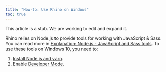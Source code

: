 ```yaml
---
title: "How-to: Use Rhino on Windows"
toc: true
---
```


<p class="alert alert-warning">
  This article is a stub. We are working to edit and expand it.
</p>

Rhino relies on Node.js to provide tools for working with JavaScript & Sass.
You can read more in [Explanation: Node.js - JavaScript and Sass tools](https://appsilon.github.io/rhino/articles/explanation/node-js-javascript-and-sass-tools.html).
To use these tools on Windows 10, you need to:

1. [Install Node.js and yarn](https://go.appsilon.com/rhino-system-dependencies).
1. Enable [Developer Mode](https://docs.microsoft.com/en-us/windows/apps/get-started/enable-your-device-for-development#active-developer-mode).
